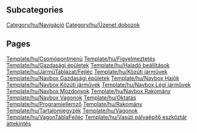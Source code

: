 
== Subcategories ==
[[Category/hu/Navigáció]]
[[Category/hu/Üzenet dobozok]]

== Pages ==
[[Template/hu/Csomópontmenü]]
[[Template/hu/Figyelmeztetés]]
[[Template/hu/Gazdasági épületek]]
[[Template/hu/Haladó beállítások]]
[[Template/hu/JárműTáblázat/Fejléc]]
[[Template/hu/Közúti járművek]]
[[Template/hu/Navbox Gazdasági épületek]]
[[Template/hu/Navbox Hajók]]
[[Template/hu/Navbox Közúti járművek]]
[[Template/hu/Navbox Légi járművek]]
[[Template/hu/Navbox Mozdonyok]]
[[Template/hu/Navbox Rakomány]]
[[Template/hu/Navbox Vagonok]]
[[Template/hu/Oktatás]]
[[Template/hu/Programjellemző]]
[[Template/hu/Rakomány]]
[[Template/hu/Tartalomjegyzék]]
[[Template/hu/Vagonok]]
[[Template/hu/VagonTáblaFejléc]]
[[Template/hu/Vasúti pályaépítő eszköztár áttekintés]]
